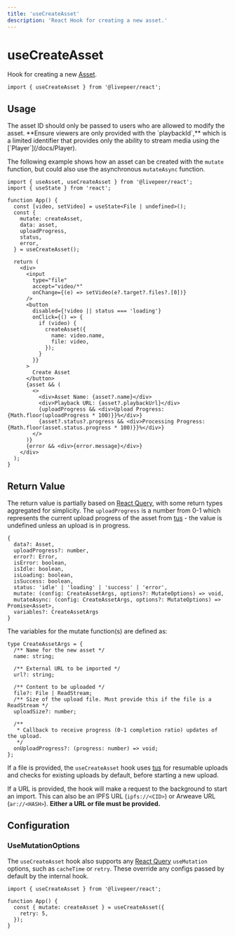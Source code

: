 ```yaml
---
title: 'useCreateAsset'
description: 'React Hook for creating a new asset.'
---
```


# useCreateAsset

Hook for creating a new [Asset](https://github.com/livepeer/livepeer.js/blob/main/packages/core/src/types/provider.ts).

```tsx
import { useCreateAsset } from '@livepeer/react';
```

## Usage


<Callout>
  The asset ID should only be passed to users who are allowed to modify the
  asset. **Ensure viewers are only provided with the `playbackId`,** which is a
  limited identifier that provides only the ability to stream media using the
  [`Player`](/docs/Player).
</Callout>

The following example shows how an asset can be created with the `mutate` function, but could also use the asynchronous `mutateAsync`
function.

```tsx {7, 25-28}
import { useAsset, useCreateAsset } from '@livepeer/react';
import { useState } from 'react';

function App() {
  const [video, setVideo] = useState<File | undefined>();
  const {
    mutate: createAsset,
    data: asset,
    uploadProgress,
    status,
    error,
  } = useCreateAsset();

  return (
    <div>
      <input
        type="file"
        accept="video/*"
        onChange={(e) => setVideo(e?.target?.files?.[0])}
      />
      <button
        disabled={!video || status === 'loading'}
        onClick={() => {
          if (video) {
            createAsset({
              name: video.name,
              file: video,
            });
          }
        }}
      >
        Create Asset
      </button>
      {asset && (
        <>
          <div>Asset Name: {asset?.name}</div>
          <div>Playback URL: {asset?.playbackUrl}</div>
          {uploadProgress && <div>Upload Progress: {Math.floor(uploadProgress * 100)}}%</div>}
          {asset?.status?.progress && <div>Processing Progress: {Math.floor(asset.status.progress * 100)}}%</div>}
        </>
      )}
      {error && <div>{error.message}</div>}
    </div>
  );
}
```

## Return Value

The return value is partially based on [React Query](https://tanstack.com/query/v4/docs/reference/useMutation), with some return types
aggregated for simplicity. The `uploadProgress` is a number from 0-1 which represents the current upload progress of the asset from
[tus](https://github.com/tus/tus-js-client) - the value is undefined unless an upload is in progress.

```tsx
{
  data?: Asset,
  uploadProgress?: number,
  error?: Error,
  isError: boolean,
  isIdle: boolean,
  isLoading: boolean,
  isSuccess: boolean,
  status: 'idle' | 'loading' | 'success' | 'error',
  mutate: (config: CreateAssetArgs, options?: MutateOptions) => void,
  mutateAsync: (config: CreateAssetArgs, options?: MutateOptions) => Promise<Asset>,
  variables?: CreateAssetArgs
}
```

The variables for the mutate function(s) are defined as:

```tsx
type CreateAssetArgs = {
  /** Name for the new asset */
  name: string;

  /** External URL to be imported */
  url?: string;

  /** Content to be uploaded */
  file?: File | ReadStream;
  /** Size of the upload file. Must provide this if the file is a ReadStream */
  uploadSize?: number;

  /**
   * Callback to receive progress (0-1 completion ratio) updates of the upload.
   */
  onUploadProgress?: (progress: number) => void;
};
```

If a file is provided, the `useCreateAsset` hook uses [tus](https://github.com/tus/tus-js-client) for resumable uploads and checks for existing uploads by default, before starting a
new upload.

If a URL is provided, the hook will make a request to the background to start an import. This can also
be an IPFS URL (`ipfs://<CID>`) or Arweave URL (`ar://<HASH>`). **Either a URL or file must be provided.**

## Configuration

### UseMutationOptions

The `useCreateAsset` hook also supports any [React Query](https://tanstack.com/query/v4/docs/reference/useMutation) `useMutation` options, such as
`cacheTime` or `retry`. These override any configs passed by default by the internal hook.

```tsx {5}
import { useCreateAsset } from '@livepeer/react';

function App() {
  const { mutate: createAsset } = useCreateAsset({
    retry: 5,
  });
}
```
